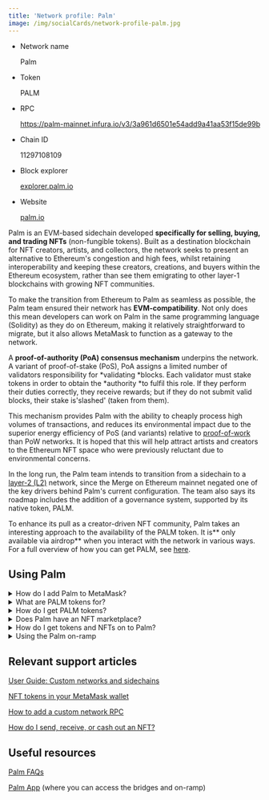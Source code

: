 ```yaml
---
title: 'Network profile: Palm'
image: /img/socialCards/network-profile-palm.jpg
---
```



<CustomLayout />


- Network name

  Palm

- Token

  PALM

- RPC

  https://palm-mainnet.infura.io/v3/3a961d6501e54add9a41aa53f15de99b

- Chain ID

  11297108109

- Block explorer

  [explorer.palm.io](https://explorer.palm.io/)

- Website

  [palm.io](https://palm.io/)

Palm is an EVM-based sidechain developed **specifically for selling, buying, and trading NFTs** (non-fungible tokens). Built as a destination blockchain for NFT creators, artists, and collectors, the network seeks to present an alternative to Ethereum's congestion and high fees, whilst retaining interoperability and keeping these creators, creations, and buyers within the Ethereum ecosystem, rather than see them emigrating to other layer-1 blockchains with growing NFT communities.

To make the transition from Ethereum to Palm as seamless as possible, the Palm team ensured their network has **EVM-compatibility**. Not only does this mean developers can work on Palm in the same programming language (Solidity) as they do on Ethereum, making it relatively straightforward to migrate, but it also allows MetaMask to function as a gateway to the network.

A **proof-of-authority (PoA) consensus mechanism** underpins the network. A variant of proof-of-stake (PoS), PoA assigns a limited number of validators responsibility for *validating *blocks. Each validator must stake tokens in order to obtain the *authority *to fulfil this role. If they perform their duties correctly, they receive rewards; but if they do not submit valid blocks, their stake is'slashed' (taken from them).

This mechanism provides Palm with the ability to cheaply process high volumes of transactions, and reduces its environmental impact due to the superior energy efficiency of PoS (and variants) relative to [proof-of-work](/getting-started/learn-the-basics-of-blockchains-and-ethereum-miners-and-validators-gas-cryptocurrencies-and-nfts-block-explorer-networks-etc) than PoW networks. It is hoped that this will help attract artists and creators to the Ethereum NFT space who were previously reluctant due to environmental concerns.

In the long run, the Palm team intends to transition from a sidechain to a [layer-2 (L2)](https://consensys.net/blog/blockchain-explained/what-l222-means-for-the-ethereum-ecosystem/) network, since the Merge on Ethereum mainnet negated one of the key drivers behind Palm's current configuration. The team also says its roadmap includes the addition of a governance system, supported by its native token, PALM.

To enhance its pull as a creator-driven NFT community, Palm takes an interesting approach to the availability of the PALM token. It is** only available via airdrop** when you interact with the network in various ways. For a full overview of how you can get PALM, see [here](https://palm.io/get-palm/).

## **Using Palm**

<details>
<summary>How do I add Palm to MetaMask?</summary>
<div>

Palm is already configured as a popular network in MetaMask, so adding it is straightforward. Click 'Add network' and head to the 'Add popular networks' area (instructions [here](/networks-and-sidechains/managing-networks/how-to-add-a-custom-network-rpc)). From here, adding it to MetaMask should only take a few clicks or taps.

Alternatively, you can head to [app.palm.io/configure](https://app.palm.io/configure) and follow the prompts, or add it manually using the instructions [here](/networks-and-sidechains/managing-networks/how-to-add-a-custom-network-rpc) and the network details at the top of this article.

</div>
</details>

<details>
<summary>What are PALM tokens for?</summary>
<div>

As the native token of the network, you need PALM in order to pay for transactions. PALM is not used for buying/selling NFTs.

</div>
</details>

<details>
<summary>How do I get PALM tokens?</summary>
<div>

As detailed [here](https://palm.io/get-palm/), PALM is only available via airdrops which are awarded based on users' interactions with the network.

The airdrops provide users with enough tokens to use the network, and in quantities proportionate to how much value they bring: i.e. the more NFTs you buy and sell on Palm-supported marketplaces (see _Does Palm have an NFT marketplace?_), the more PALM you will accumulate.

Part of the network's roadmap involves establishing a governance system in future. This will allow PALM holders to have a say in how the network is run and developed -- and the more PALM you hold, the more weight your contributions will have.

</div>
</details>

<details>
<summary>Does Palm have an NFT marketplace?</summary>
<div>

No. Palm is a blockchain, not a marketplace (e.g. like OpenSea).

Instead, Palm supports marketplaces and NFT platforms that are built on its network. Examples include [Nifty's](https://niftys.com/), [Portion](https://portion.io/), and [Heni](https://www.heni.com/).

</div>
</details>

<details>
<summary>How do I get tokens and NFTs on to Palm?</summary>
<div>

Head to the Palm platform at [app.palm.io](https://app.palm.io/). At the top of the screen you'll see links to **Token Bridge** and **NFT Bridge**. Pick the option which corresponds to your intention.

<Tabs>

<TabItem value="Bridging tokens" label="Bridging tokens">
 Currently, you can only bridge three tokens to Palm:

- WETH (wrapped ETH, commonly used on NFT platforms)
- DAI, a stablecoin
- PRT, an ERC-20 token distributed by and usable on the Portion platform. You can read more about it [here](https://medium.com/portion/announcing-the-portion-token-85efa049e7e0).

Bridging tokens over can be useful primarily for buying NFTs on Palm-supported marketplaces.

:::info

#### How do I transfer tokens from Palm to Ethereum?

By default, the Palm bridge will assume you are transferring from the network your MetaMask is currently connected to. So if you load the page whilst MetaMask is connected to Ethereum, it will assume you want to bridge to Palm. To change, click the switch icon where the networks are listed, change your network in MetaMask to Palm, and then reload the bridge page.

:::

Once you've connected your wallet, the token platform will look like the below:

<div class="center-container">
  <div class="img-medium">
    <img
      src={
        require("../../img/network-profiles/network-profile-palm/Palm_network_bridging_tokens.png")
          .default
      }
      alt="Palm network bridging tokens"
    />
  </div>
</div>

Simply select the token you want to transfer over and input the amount you want to move. The receiving address needs to be a wallet compatible with the Palm network -- currently, MetaMask is your only option.

Once you've clicked'start transfer' you'll be prompted to confirm it in MetaMask. Then, pending completion of the transaction, the tokens will be in your wallet. If they don't appear, make sure you've [added the token](/managing-my-tokens/custom-tokens/how-to-display-tokens-in-metamask) to your MetaMask.

</TabItem>

<TabItem value="Bridging NFTs" label="Bridging NFTs">

The NFT bridge on Palm should look something like below:

<div class="center-container">
  <div class="img-medium">
    <img
      src={
        require("../../img/network-profiles/network-profile-palm/Palm_network_bridging_NFTs.png")
          .default
      }
      alt="Palm network bridging NFTs"
    />
  </div>
</div>

Input your NFT's details to start with, and you'll get a preview of the asset you want to move to help confirm that it's the correct one.

When you've checked the transaction fee (displayed at the bottom of the screen) and you're happy to proceed, hit'start transfer' to get going, and then confirm the transaction in MetaMask.

:::info

#### How do I transfer tokens from Palm to Ethereum?

By default, the Palm bridge will assume you are transferring from the network your MetaMask is currently connected to. So if you load the page whilst MetaMask is connected to Ethereum, it will assume you want to bridge to Palm. To change, click the switch icon where the networks are listed, change your network in MetaMask to Palm, and then reload the bridge page.

:::

Also, remember that NFTs are currently only viewable in MetaMask Mobile, and not in Extension. See [our article](/nfts/nft-tokens-in-your-metamask-wallet) for further information.

</TabItem>

</Tabs>

</div>
</details>

<details>
<summary>Using the Palm on-ramp</summary>
<div>

On-ramps are platforms which enable you to directly purchase tokens using fiat currency, such as dollars or euros, and have them immediately deposited into your wallet on a given network.

In Palm's case, you can buy DAI tokens on their on-ramp platform [here](https://app.palm.io/onramp).

</div>
</details>

##

## **Relevant support articles**

[User Guide: Custom networks and sidechains](/networks-and-sidechains/managing-networks/user-guide-custom-networks-and-sidechains)

[NFT tokens in your MetaMask wallet](/nfts/nft-tokens-in-your-metamask-wallet)

[How to add a custom network RPC](/networks-and-sidechains/managing-networks/how-to-add-a-custom-network-rpc)

[How do I send, receive, or cash out an NFT?](/nfts/how-do-i-send-receive-or-cash-out-an-nft)

## **Useful resources**

[Palm FAQs](https://palm.io/faq/)

[Palm App](https://app.palm.io/) (where you can access the bridges and on-ramp)
